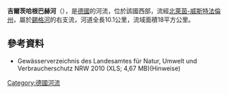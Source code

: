 {{Onesource|time=2020-07-26T03:02:57+00:00}}
{{Coord|50.808678|N|7.607194|E|display=title}}

'''吉爾茨哈根巴赫河'''（{{lang-de|Gierzhagener Bach}}），是[[德國|德國]]的河流，位於該國西部，流經[[北萊茵-威斯特法倫州|北萊茵-威斯特法倫州]]，屬於[[錫格河|錫格河]]的右支流，河道全長10.1公里，流域面積18平方公里。

==參考資料==
* Gewässerverzeichnis des Landesamtes für Natur, Umwelt und Verbraucherschutz NRW 2010 (XLS; 4,67 MB)(Hinweise)

{{Germany-geo-stub}}
[[Category:德國河流|Category:德國河流]]